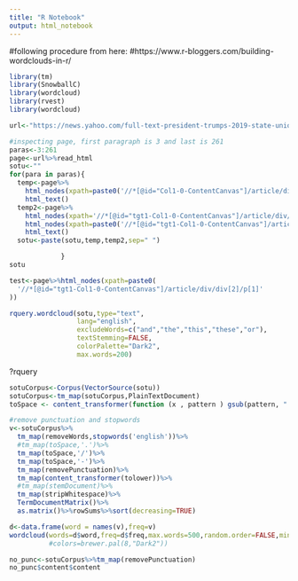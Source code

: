 ```yaml
---
title: "R Notebook"
output: html_notebook
---
```



#following procedure from here: 
#https://www.r-bloggers.com/building-wordclouds-in-r/
```r
library(tm)
library(SnowballC)
library(wordcloud)
library(rvest)
library(wordcloud)
```

```r

url<-"https://news.yahoo.com/full-text-president-trumps-2019-state-union-address-020849675.html?soc_src=hl-viewer&soc_trk=tw"

#inspecting page, first paragraph is 3 and last is 261
paras<-3:261
page<-url%>%read_html
sotu<-""
for(para in paras){
  temp<-page%>%
    html_nodes(xpath=paste0('//*[@id="Col1-0-ContentCanvas"]/article/div/p[',para,']'))%>%
    html_text()
  temp2<-page%>%
    html_nodes(xpath='//*[@id="tgt1-Col1-0-ContentCanvas"]/article/div/div[2]')%>%
    html_nodes(xpath=paste0('//*[@id="tgt1-Col1-0-ContentCanvas"]/article/div/p[',para,']'))%>%
    html_text()
  sotu<-paste(sotu,temp,temp2,sep=" ")

             }
sotu
```


```r

test<-page%>%html_nodes(xpath=paste0(
  '//*[@id="tgt1-Col1-0-ContentCanvas"]/article/div/div[2]/p[1]'
))

```

```r
rquery.wordcloud(sotu,type="text",
                 lang="english",
                 excludeWords=c("and","the","this","these","or"),
                 textStemming=FALSE,
                 colorPalette="Dark2",
                 max.words=200)


```
?rquery


```r
sotuCorpus<-Corpus(VectorSource(sotu))
sotuCorpus<-tm_map(sotuCorpus,PlainTextDocument)
toSpace <- content_transformer(function (x , pattern ) gsub(pattern, " ", x))

#remove punctuation and stopwords
v<-sotuCorpus%>%
  tm_map(removeWords,stopwords('english'))%>%
  #tm_map(toSpace,'.')%>%
  tm_map(toSpace,'/')%>%
  tm_map(toSpace,'-')%>%
  tm_map(removePunctuation)%>%
  tm_map(content_transformer(tolower))%>%
  #tm_map(stemDocument)%>%
  tm_map(stripWhitespace)%>%
  TermDocumentMatrix()%>%
  as.matrix()%>%rowSums%>%sort(decreasing=TRUE)

d<-data.frame(word = names(v),freq=v)
wordcloud(words=d$word,freq=d$freq,max.words=500,random.order=FALSE,min.freq=1,
          #colors=brewer.pal(8,"Dark2"))

```

```r

no_punc<-sotuCorpus%>%tm_map(removePunctuation)
no_punc$content$content
```